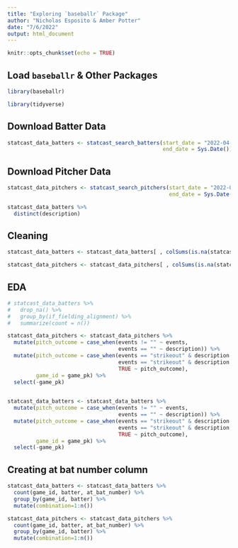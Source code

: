 ```yaml
---
title: "Exploring `baseballr` Package"
author: "Nicholas Esposito & Amber Potter"
date: "7/6/2022"
output: html_document
---
```


```r
knitr::opts_chunk$set(echo = TRUE)
```

## Load `baseballr` & Other Packages

```r
library(baseballr)

library(tidyverse)
```

## Download Batter Data

```r
statcast_data_batters <- statcast_search_batters(start_date = "2022-04-01", 
                                                 end_date = Sys.Date())
```

## Download Pitcher Data

```r
statcast_data_pitchers <- statcast_search_pitchers(start_date = "2022-04-01",
                                                   end_date = Sys.Date())

statcast_data_batters %>%
  distinct(description)
```


## Cleaning

```r
statcast_data_batters <- statcast_data_batters[ , colSums(is.na(statcast_data_batters)) < nrow(statcast_data_batters)]

statcast_data_pitchers <- statcast_data_pitchers[ , colSums(is.na(statcast_data_pitchers)) < nrow(statcast_data_pitchers)]
```


## EDA

```r
# statcast_data_batters %>%
#   drop_na() %>%
#   group_by(if_fielding_alignment) %>%
#   summarize(count = n())

statcast_data_pitchers <- statcast_data_pitchers %>%
  mutate(pitch_outcome = case_when(events != "" ~ events,
                                   events == "" ~ description)) %>%
  mutate(pitch_outcome = case_when(events == "strikeout" & description == "swinging_strike" ~ "strikeout_swinging",
                                   events == "strikeout" & description == "called_strike" ~ "strikeout_called",
                                   TRUE ~ pitch_outcome),
         game_id = game_pk) %>%
  select(-game_pk)
  

statcast_data_batters <- statcast_data_batters %>%
  mutate(pitch_outcome = case_when(events != "" ~ events,
                                   events == "" ~ description)) %>%
  mutate(pitch_outcome = case_when(events == "strikeout" & description == "swinging_strike" ~ "strikeout_swinging",
                                   events == "strikeout" & description == "called_strike" ~ "strikeout_called",
                                   TRUE ~ pitch_outcome),
         game_id = game_pk) %>%
  select(-game_pk)


```

## Creating at bat number column

```r
statcast_data_batters <- statcast_data_batters %>%
  count(game_id, batter, at_bat_number) %>%
  group_by(game_id, batter) %>%
  mutate(combination=1:n()) 

statcast_data_pitchers <- statcast_data_pitchers %>%
  count(game_id, batter, at_bat_number) %>%
  group_by(game_id, batter) %>%
  mutate(combination=1:n()) 
```


